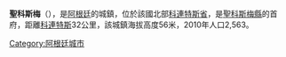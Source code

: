 {{Coord|27|31|S|58|34|W|display=title}}

'''聖科斯梅'''（{{lang-es|San Cosme}}），是[[阿根廷|阿根廷]]的城鎮，位於該國北部[[科連特斯省|科連特斯省]]，是[[聖科斯梅縣|聖科斯梅縣]]的首府，距離[[科連特斯|科連特斯]]32公里，該城鎮海拔高度56米，2010年人口2,563。

{{Argentina-geo-stub}}
[[Category:阿根廷城市|Category:阿根廷城市]]